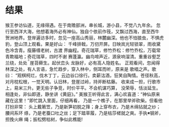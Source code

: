 # 结果 {.unnumbered}

猴王参访仙道，无缘得遇。在于南赡部洲，串长城，游小县，不觉八九年余。
忽行至西洋大海，他想着海外必有神仙。独自个依前作筏，又飘过西海，直至西牛
贺洲地界。登岸遍访多时，忽见一座高山秀丽，林麓幽深。他也不怕狼虫，不惧虎
豹，登山顶上观看。果是好山：
千峰排戟，万仞开屏。日映岚光轻锁翠，雨收黛色冷含青。瘦藤缠老树，古渡
界幽程。奇花瑞草，修竹乔松：修竹乔松，万载常青欺福地；奇花瑞草，四时不谢
赛蓬瀛。幽鸟啼声近，源泉响溜清。重重谷壑芝兰绕，处处崖苔藓生。起伏峦头
龙脉好，必有高人隐姓名。
正观看间，忽闻得林深之处，有人言语，急忙趋步，穿入林中，侧耳而听，原来是
歌唱之声。歌曰：
“观棋柯烂，伐木丁丁，云边谷口徐行。卖薪沽酒，狂笑自陶情。苍径秋高，
对月枕松根，一觉天明。认旧林，登崖过岭，持斧断枯藤。
收来成一担，行歌市上，易米三升。更无些子争竞，时价平平。不会机谋巧算，
没荣辱，恬淡延生。相逢处，非仙即道，静坐讲《黄庭》。”
美猴王听得此言，满心欢喜道：“神仙原来藏在这里！”即忙跳入里面，仔细再看，
乃是一个樵子，在那里举斧砍柴。但看他打扮非常：
头上戴箬笠，乃是新笋初脱之箨；身上穿布衣，乃是木绵拈就之纱；腰间系环
绦，乃是老蚕口吐之丝；足下踏草履，乃是枯莎槎就之爽。手执钢斧，担挽火麻
绳；扳松劈枯树，争似此樵能!


